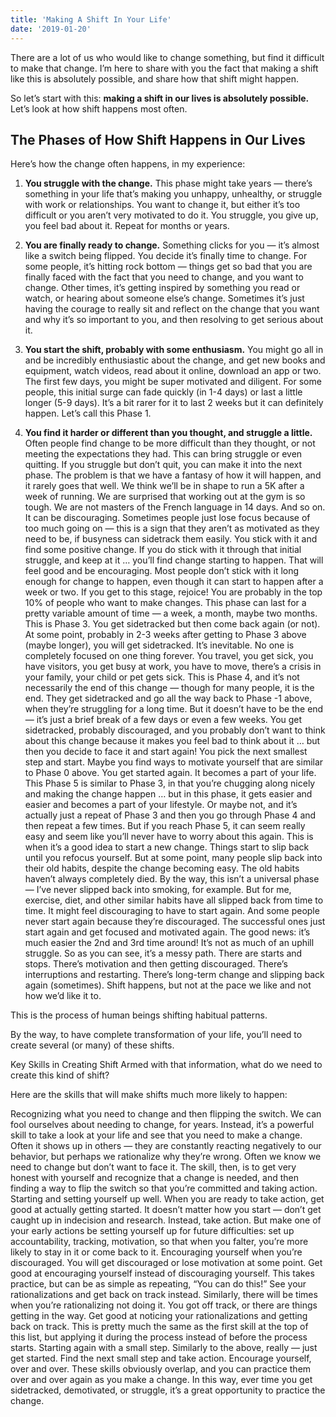 ```yaml
---
title: 'Making A Shift In Your Life'
date: '2019-01-20'
---
```


There are a lot of us who would like to change something, but find it difficult to make that change. I’m here to share with you the fact that making a shift like this is absolutely possible, and share how that shift might happen.

So let’s start with this: **making a shift in our lives is absolutely possible.** Let’s look at how shift happens most often.

## The Phases of How Shift Happens in Our Lives

Here’s how the change often happens, in my experience:

1. **You struggle with the change.** This phase might take years — there’s something in your life that’s making you unhappy, unhealthy, or struggle with work or relationships. You want to change it, but either it’s too difficult or you aren’t very motivated to do it. You struggle, you give up, you feel bad about it. Repeat for months or years.

2. **You are finally ready to change.** Something clicks for you — it’s almost like a switch being flipped. You decide it’s finally time to change. For some people, it’s hitting rock bottom — things get so bad that you are finally faced with the fact that you need to change, and you want to change. Other times, it’s getting inspired by something you read or watch, or hearing about someone else’s change. Sometimes it’s just having the courage to really sit and reflect on the change that you want and why it’s so important to you, and then resolving to get serious about it.

3. **You start the shift, probably with some enthusiasm.** You might go all in and be incredibly enthusiastic about the change, and get new books and equipment, watch videos, read about it online, download an app or two. The first few days, you might be super motivated and diligent. For some people, this initial surge can fade quickly (in 1-4 days) or last a little longer (5-9 days). It’s a bit rarer for it to last 2 weeks but it can definitely happen. Let’s call this Phase 1.

4. **You find it harder or different than you thought, and struggle a little.** Often people find change to be more difficult than they thought, or not meeting the expectations they had. This can bring struggle or even quitting. If you struggle but don’t quit, you can make it into the next phase. The problem is that we have a fantasy of how it will happen, and it rarely goes that well. We think we’ll be in shape to run a 5K after a week of running. We are surprised that working out at the gym is so tough. We are not masters of the French language in 14 days. And so on. It can be discouraging. Sometimes people just lose focus because of too much going on — this is a sign that they aren’t as motivated as they need to be, if busyness can sidetrack them easily.
   You stick with it and find some positive change. If you do stick with it through that initial struggle, and keep at it … you’ll find change starting to happen. That will feel good and be encouraging. Most people don’t stick with it long enough for change to happen, even though it can start to happen after a week or two. If you get to this stage, rejoice! You are probably in the top 10% of people who want to make changes. This phase can last for a pretty variable amount of time — a week, a month, maybe two months. This is Phase 3.
   You get sidetracked but then come back again (or not). At some point, probably in 2-3 weeks after getting to Phase 3 above (maybe longer), you will get sidetracked. It’s inevitable. No one is completely focused on one thing forever. You travel, you get sick, you have visitors, you get busy at work, you have to move, there’s a crisis in your family, your child or pet gets sick. This is Phase 4, and it’s not necessarily the end of this change — though for many people, it is the end. They get sidetracked and go all the way back to Phase -1 above, when they’re struggling for a long time. But it doesn’t have to be the end — it’s just a brief break of a few days or even a few weeks. You get sidetracked, probably discouraged, and you probably don’t want to think about this change because it makes you feel bad to think about it … but then you decide to face it and start again! You pick the next smallest step and start. Maybe you find ways to motivate yourself that are similar to Phase 0 above. You get started again.
   It becomes a part of your life. This Phase 5 is similar to Phase 3, in that you’re chugging along nicely and making the change happen … but in this phase, it gets easier and easier and becomes a part of your lifestyle. Or maybe not, and it’s actually just a repeat of Phase 3 and then you go through Phase 4 and then repeat a few times. But if you reach Phase 5, it can seem really easy and seem like you’ll never have to worry about this again. This is when it’s a good idea to start a new change.
   Things start to slip back until you refocus yourself. But at some point, many people slip back into their old habits, despite the change becoming easy. The old habits haven’t always completely died. By the way, this isn’t a universal phase — I’ve never slipped back into smoking, for example. But for me, exercise, diet, and other similar habits have all slipped back from time to time. It might feel discouraging to have to start again. And some people never start again because they’re discouraged. The successful ones just start again and get focused and motivated again. The good news: it’s much easier the 2nd and 3rd time around! It’s not as much of an uphill struggle.
   So as you can see, it’s a messy path. There are starts and stops. There’s motivation and then getting discouraged. There’s interruptions and restarting. There’s long-term change and slipping back again (sometimes). Shift happens, but not at the pace we like and not how we’d like it to.

This is the process of human beings shifting habitual patterns.

By the way, to have complete transformation of your life, you’ll need to create several (or many) of these shifts.

Key Skills in Creating Shift
Armed with that information, what do we need to create this kind of shift?

Here are the skills that will make shifts much more likely to happen:

Recognizing what you need to change and then flipping the switch. We can fool ourselves about needing to change, for years. Instead, it’s a powerful skill to take a look at your life and see that you need to make a change. Often it shows up in others — they are constantly reacting negatively to our behavior, but perhaps we rationalize why they’re wrong. Often we know we need to change but don’t want to face it. The skill, then, is to get very honest with yourself and recognize that a change is needed, and then finding a way to flip the switch so that you’re committed and taking action.
Starting and setting yourself up well. When you are ready to take action, get good at actually getting started. It doesn’t matter how you start — don’t get caught up in indecision and research. Instead, take action. But make one of your early actions be setting yourself up for future difficulties: set up accountability, tracking, motivation, so that when you falter, you’re more likely to stay in it or come back to it.
Encouraging yourself when you’re discouraged. You will get discouraged or lose motivation at some point. Get good at encouraging yourself instead of discouraging yourself. This takes practice, but can be as simple as repeating, “You can do this!”
See your rationalizations and get back on track instead. Similarly, there will be times when you’re rationalizing not doing it. You got off track, or there are things getting in the way. Get good at noticing your rationalizations and getting back on track. This is pretty much the same as the first skill at the top of this list, but applying it during the process instead of before the process starts.
Starting again with a small step. Similarly to the above, really — just get started. Find the next small step and take action. Encourage yourself, over and over.
These skills obviously overlap, and you can practice them over and over again as you make a change. In this way, ever time you get sidetracked, demotivated, or struggle, it’s a great opportunity to practice the change.
